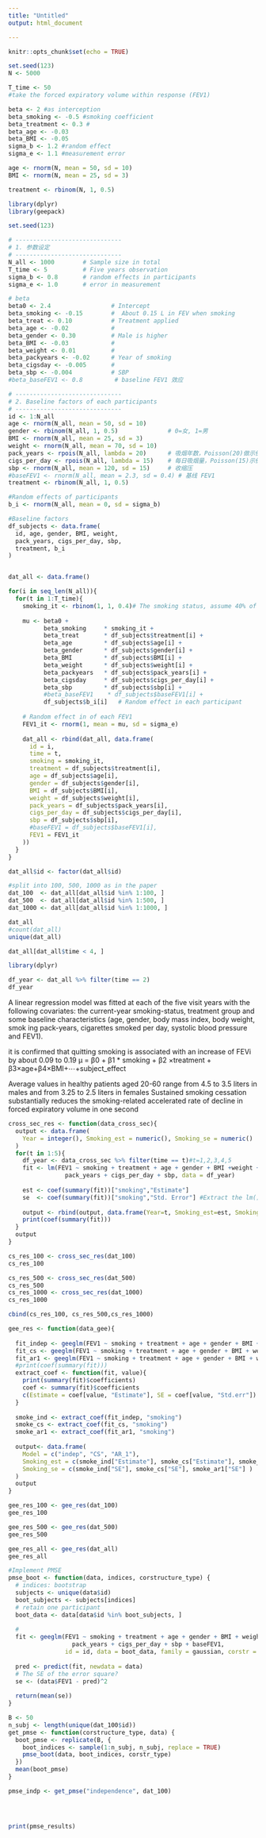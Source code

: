 ---
title: "Untitled"
output: html_document

---

```{r setup, include=FALSE}
knitr::opts_chunk$set(echo = TRUE)
```

```{r}
set.seed(123)
N <- 5000

T_time <- 50
#take the forced expiratory volume within response (FEV1)

beta <- 2 #as interception
beta_smoking <- -0.5 #smoking coefficient
beta_treatment <- 0.3 #
beta_age <- -0.03
beta_BMI <- -0.05
sigma_b <- 1.2 #random effect
sigma_e <- 1.1 #measurement error

age <- rnorm(N, mean = 50, sd = 10)
BMI <- rnorm(N, mean = 25, sd = 3)

treatment <- rbinom(N, 1, 0.5)

```

```{r}


library(dplyr)
library(geepack)

set.seed(123) 

# ------------------------------
# 1. 参数设定
# ------------------------------
N_all <- 1000        # Sample size in total
T_time <- 5          # Five years observation
sigma_b <- 0.8       # random effects in participants
sigma_e <- 1.0       # error in measurement 

# beta
beta0 <- 2.4                 # Intercept
beta_smoking <- -0.15        #  About 0.15 L in FEV when smoking
beta_treat <- 0.10           # Treatment applied
beta_age <- -0.02            # 
beta_gender <- 0.30          # Male is higher 
beta_BMI <- -0.03            # 
beta_weight <- 0.01          # 
beta_packyears <- -0.02      # Year of smoking
beta_cigsday <- -0.005       # 
beta_sbp <- -0.004           # SBP
#beta_baseFEV1 <- 0.8         # baseline FEV1 效应

# ------------------------------
# 2. Baseline factors of each participants
# ------------------------------
id <- 1:N_all
age <- rnorm(N_all, mean = 50, sd = 10)
gender <- rbinom(N_all, 1, 0.5)              # 0=女, 1=男
BMI <- rnorm(N_all, mean = 25, sd = 3)
weight <- rnorm(N_all, mean = 70, sd = 10)
pack_years <- rpois(N_all, lambda = 20)      # 吸烟年数，Poisson(20)做示例
cigs_per_day <- rpois(N_all, lambda = 15)    # 每日吸烟量，Poisson(15)示例
sbp <- rnorm(N_all, mean = 120, sd = 15)     # 收缩压
#baseFEV1 <- rnorm(N_all, mean = 2.3, sd = 0.4) # 基线 FEV1
treatment <- rbinom(N_all, 1, 0.5)           

#Random effects of participants
b_i <- rnorm(N_all, mean = 0, sd = sigma_b)

#Baseline factors
df_subjects <- data.frame(
  id, age, gender, BMI, weight,
  pack_years, cigs_per_day, sbp,
  treatment, b_i
)


dat_all <- data.frame()  

for(i in seq_len(N_all)){
  for(t in 1:T_time){
    smoking_it <- rbinom(1, 1, 0.4)# The smoking status, assume 40% of the sample smoke
    
    mu <- beta0 +
          beta_smoking     * smoking_it +
          beta_treat       * df_subjects$treatment[i] +
          beta_age         * df_subjects$age[i] +
          beta_gender      * df_subjects$gender[i] +
          beta_BMI         * df_subjects$BMI[i] +
          beta_weight      * df_subjects$weight[i] +
          beta_packyears   * df_subjects$pack_years[i] +
          beta_cigsday     * df_subjects$cigs_per_day[i] +
          beta_sbp         * df_subjects$sbp[i] +
          #beta_baseFEV1    * df_subjects$baseFEV1[i] +
          df_subjects$b_i[i]   # Random effect in each participant
    
    # Random effect in of each FEV1
    FEV1_it <- rnorm(1, mean = mu, sd = sigma_e)
    
    dat_all <- rbind(dat_all, data.frame(
      id = i,
      time = t,
      smoking = smoking_it,
      treatment = df_subjects$treatment[i],
      age = df_subjects$age[i],
      gender = df_subjects$gender[i],
      BMI = df_subjects$BMI[i],
      weight = df_subjects$weight[i],
      pack_years = df_subjects$pack_years[i],
      cigs_per_day = df_subjects$cigs_per_day[i],
      sbp = df_subjects$sbp[i],
      #baseFEV1 = df_subjects$baseFEV1[i],
      FEV1 = FEV1_it
    ))
  }
}

dat_all$id <- factor(dat_all$id)

#split into 100, 500, 1000 as in the paper
dat_100  <- dat_all[dat_all$id %in% 1:100, ]
dat_500  <- dat_all[dat_all$id %in% 1:500, ]
dat_1000 <- dat_all[dat_all$id %in% 1:1000, ]

```

```{r}
dat_all
#count(dat_all)
unique(dat_all)
```
```{r}
dat_all[dat_all$time < 4, ]
```

```{r}
library(dplyr)

df_year <- dat_all %>% filter(time == 2)
df_year
```

A linear regression model was fitted at each of the five visit years with the following covariates: the current-year smoking-status, treatment group and some baseline characteristics (age, gender, body mass index, body weight, smok ing pack-years, cigarettes smoked per day, systolic blood pressure and FEV1). 

it is confirmed that quitting smoking is associated with an increase of FEVi by about 0.09 to 0.19 
μ = β0 + β1 * smoking + β2 ×treatment + β3×age+β4×BMI+⋯+subject_effect

Average values in healthy patients aged 20-60 range from 4.5 to 3.5 liters in males and from 3.25 to 2.5 liters in females
Sustained smoking cessation substantially reduces the smoking-related accelerated rate of decline in forced expiratory volume in one second


```{r}

cross_sec_res <- function(data_cross_sec){
  output <- data.frame(
    Year = integer(), Smoking_est = numeric(), Smoking_se = numeric()
  )
  for(t in 1:5){
    df_year <- data_cross_sec %>% filter(time == t)#t=1,2,3,4,5
    fit <- lm(FEV1 ~ smoking + treatment + age + gender + BMI +weight +
                pack_years + cigs_per_day + sbp, data = df_year)
    
    est <- coef(summary(fit))["smoking","Estimate"]
    se  <- coef(summary(fit))["smoking","Std. Error"] #Extract the lm() parameters & coefficient 
    
    output <- rbind(output, data.frame(Year=t, Smoking_est=est, Smoking_se=se))
    print(coef(summary(fit)))
  }
  output
}

cs_res_100 <- cross_sec_res(dat_100)
cs_res_100

```
```{r}
cs_res_500 <- cross_sec_res(dat_500)
cs_res_500
cs_res_1000 <- cross_sec_res(dat_1000)
cs_res_1000

```


```{r}
cbind(cs_res_100, cs_res_500,cs_res_1000)
```


```{r}
gee_res <- function(data_gee){
  
  fit_indep <- geeglm(FEV1 ~ smoking + treatment + age + gender + BMI + weight + pack_years + cigs_per_day + sbp, id = id, data = data_gee, family = gaussian, corstr = "independence")
  fit_cs <- geeglm(FEV1 ~ smoking + treatment + age + gender + BMI + weight + pack_years + cigs_per_day + sbp, id = id, data = data_gee, family = gaussian, corstr = "exchangeable")
  fit_ar1 <- geeglm(FEV1 ~ smoking + treatment + age + gender + BMI + weight + pack_years + cigs_per_day + sbp, id = id, data = data_gee, family = gaussian, corstr = "ar1")
  #print(coef(summary(fit)))
  extract_coef <- function(fit, value){
    print(summary(fit)$coefficients)
    coef <- summary(fit)$coefficients
    c(Estimate = coef[value, "Estimate"], SE = coef[value, "Std.err"])
  }
  
  smoke_ind <- extract_coef(fit_indep, "smoking")
  smoke_cs <- extract_coef(fit_cs, "smoking")
  smoke_ar1 <- extract_coef(fit_ar1, "smoking")
  
  output<- data.frame(
    Model = c("indep", "CS", "AR_1"),
    Smoking_est = c(smoke_ind["Estimate"], smoke_cs["Estimate"], smoke_ar1["Estimate"] ),
    Smoking_se = c(smoke_ind["SE"], smoke_cs["SE"], smoke_ar1["SE"] )
  )
  output
}

gee_res_100 <- gee_res(dat_100)
gee_res_100
```
```{r}

gee_res_500 <- gee_res(dat_500)
gee_res_500

```

```{r}
gee_res_all <- gee_res(dat_all)
gee_res_all
```

```{r}

#Implement PMSE
pmse_boot <- function(data, indices, corstructure_type) {
  # indices: bootstrap 
  subjects <- unique(data$id)
  boot_subjects <- subjects[indices]
  # retain one participant
  boot_data <- data[data$id %in% boot_subjects, ]
  
  # 
  fit <- geeglm(FEV1 ~ smoking + treatment + age + gender + BMI + weight +
                  pack_years + cigs_per_day + sbp + baseFEV1,
                id = id, data = boot_data, family = gaussian, corstr = corstructure_type)
  
  pred <- predict(fit, newdata = data)
  # The SE of the error square?
  se <- (data$FEV1 - pred)^2
  
  return(mean(se))
}

B <- 50
n_subj <- length(unique(dat_100$id)) 
get_pmse <- function(corstructure_type, data) {
  boot_pmse <- replicate(B, {
    boot_indices <- sample(1:n_subj, n_subj, replace = TRUE)
    pmse_boot(data, boot_indices, corstr_type)
  })
  mean(boot_pmse)
}

pmse_indp <- get_pmse("independence", dat_100)




print(pmse_results)



```














